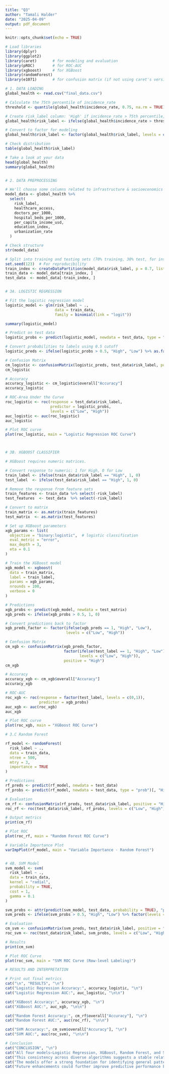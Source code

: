 ---
title: "Q3"
author: "Tamali Halder"
date: "2025-04-09"
output: pdf_document
---

```{r setup, include=FALSE}
knitr::opts_chunk$set(echo = TRUE)
```


```{r}

# Load libraries
library(dplyr)
library(ggplot2)
library(caret)       # for modeling and evaluation
library(pROC)        # for ROC-AUC
library(xgboost)     # for XGBoost
library(randomForest)
library(e1071)       # for confusion matrix (if not using caret's version)

# 1. DATA LOADING
global_health <- read.csv("final_data.csv")

# Calculate the 75th percentile of incidence_rate
threshold <- quantile(global_health$incidence_rate, 0.75, na.rm = TRUE)

# Create risk_label column: 'High' if incidence_rate > 75th percentile, else 'Low'
global_health$risk_label <- ifelse(global_health$incidence_rate > threshold, "High", "Low")

# Convert to factor for modeling
global_health$risk_label <- factor(global_health$risk_label, levels = c("Low", "High"))

# Check distribution
table(global_health$risk_label)

# Take a look at your data
head(global_health)
summary(global_health)


# 2. DATA PREPROCESSING

# We'll choose some columns related to infrastructure & socioeconomics
model_data <- global_health %>%
  select(
    risk_label,
    healthcare_access,
    doctors_per_1000,
    hospital_beds_per_1000,
    per_capita_income_usd,
    education_index,
    urbanization_rate
  )

# Check structure
str(model_data)

# Split into training and testing sets (70% training, 30% test, for instance)
set.seed(123)  # For reproducibility
train_index <- createDataPartition(model_data$risk_label, p = 0.7, list = FALSE)
train_data <- model_data[train_index, ]
test_data  <- model_data[-train_index, ]


# 3A. LOGISTIC REGRESSION

# Fit the logistic regression model
logistic_model <- glm(risk_label ~ .,
                      data = train_data,
                      family = binomial(link = "logit"))

summary(logistic_model)

# Predict on test data
logistic_probs <- predict(logistic_model, newdata = test_data, type = "response")

# Convert probabilities to labels using 0.5 cutoff
logistic_preds <- ifelse(logistic_probs > 0.5, "High", "Low") %>% as.factor()

# Confusion Matrix
cm_logistic <- confusionMatrix(logistic_preds, test_data$risk_label, positive = "High")
cm_logistic

# Accuracy
accuracy_logistic <- cm_logistic$overall["Accuracy"]
accuracy_logistic

# ROC-Area Under the Curve
roc_logistic <- roc(response = test_data$risk_label,
                    predictor = logistic_probs,
                    levels = c("Low", "High"))
auc_logistic <- auc(roc_logistic)
auc_logistic

# Plot ROC curve
plot(roc_logistic, main = "Logistic Regression ROC Curve")



# 3B. XGBOOST CLASSIFIER

# XGBoost requires numeric matrices.

# Convert response to numeric: 1 for High, 0 for Low
train_label <- ifelse(train_data$risk_label == "High", 1, 0)
test_label  <- ifelse(test_data$risk_label == "High", 1, 0)

# Remove the response from feature sets
train_features <- train_data %>% select(-risk_label)
test_features  <- test_data  %>% select(-risk_label)

# Convert to matrix
train_matrix <- as.matrix(train_features)
test_matrix  <- as.matrix(test_features)

# Set up XGBoost parameters
xgb_params <- list(
  objective = "binary:logistic",  # logistic classification
  eval_metric = "error",
  max_depth = 3,
  eta = 0.1
)

# Train the XGBoost model
xgb_model <- xgboost(
  data = train_matrix,
  label = train_label,
  params = xgb_params,
  nrounds = 100,
  verbose = 0
)

# Predictions
xgb_probs <- predict(xgb_model, newdata = test_matrix)
xgb_preds <- ifelse(xgb_probs > 0.5, 1, 0)

# Convert predictions back to factor
xgb_preds_factor <- factor(ifelse(xgb_preds == 1, "High", "Low"),
                           levels = c("Low", "High"))

# Confusion Matrix
cm_xgb <- confusionMatrix(xgb_preds_factor,
                          factor(ifelse(test_label == 1, "High", "Low"),
                                 levels = c("Low", "High")),
                          positive = "High")
cm_xgb

# Accuracy
accuracy_xgb <- cm_xgb$overall["Accuracy"]
accuracy_xgb

# ROC-AUC
roc_xgb <- roc(response = factor(test_label, levels = c(0,1)),
               predictor = xgb_probs)
auc_xgb <- auc(roc_xgb)
auc_xgb

# Plot ROC curve
plot(roc_xgb, main = "XGBoost ROC Curve")

# 3.C Random Forest

rf_model <- randomForest(
  risk_label ~ .,
  data = train_data,
  ntree = 500,
  mtry = 3,
  importance = TRUE
)

# Predictions
rf_preds <- predict(rf_model, newdata = test_data)
rf_probs <- predict(rf_model, newdata = test_data, type = "prob")[, "High"]

# Evaluation
cm_rf <- confusionMatrix(rf_preds, test_data$risk_label, positive = "High")
roc_rf <- roc(test_data$risk_label, rf_probs, levels = c("Low", "High"))

# Output metrics
print(cm_rf)

# Plot ROC
plot(roc_rf, main = "Random Forest ROC Curve")

# Variable Importance Plot
varImpPlot(rf_model, main = "Variable Importance - Random Forest")


# 4B. SVM Model
svm_model <- svm(
  risk_label ~ .,
  data = train_data,
  kernel = "radial",
  probability = TRUE,
  cost = 1,
  gamma = 0.1
)

svm_probs <- attr(predict(svm_model, test_data, probability = TRUE), "probabilities")[, "High"]
svm_preds <- ifelse(svm_probs > 0.5, "High", "Low") %>% factor(levels = c("Low", "High"))

# Evaluation
cm_svm <- confusionMatrix(svm_preds, test_data$risk_label, positive = "High")
roc_svm <- roc(test_data$risk_label, svm_probs, levels = c("Low", "High"))

# Results
print(cm_svm)

# Plot ROC Curve
plot(roc_svm, main = "SVM ROC Curve (Row-level Labeling)")

# RESULTS AND INTERPRETATION

# Print out final metrics
cat("\n", "RESULTS", "\n")
cat("Logistic Regression Accuracy:", accuracy_logistic, "\n")
cat("Logistic Regression AUC:", auc_logistic, "\n\n")

cat("XGBoost Accuracy:", accuracy_xgb, "\n")
cat("XGBoost AUC:", auc_xgb, "\n\n")

cat("Random Forest Accuracy:", cm_rf$overall["Accuracy"], "\n")
cat("Random Forest AUC:", auc(roc_rf), "\n\n")

cat("SVM Accuracy:", cm_svm$overall["Accuracy"], "\n")
cat("SVM AUC:", auc(roc_svm), "\n\n")

# Conclusion
cat("CONCLUSION", "\n")
cat("All four models—Logistic Regression, XGBoost, Random Forest, and SVM—performed consistently with comparable accuracy around 74–75%.\n")
cat("This consistency across diverse algorithms suggests a stable relationship between health and socioeconomic indicators and outbreak risk.\n")
cat("The models offer a strong foundation for identifying general patterns in disease vulnerability, and can be valuable tools for guiding public health strategies.\n")
cat("Future enhancements could further improve predictive performance by integrating additional indicators or exploring more granular health data.\n")



```




